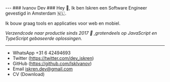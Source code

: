 
<TranslationComponent/>
---
### Ivanov Dev ###
Hey 👋, Ik ben Iskren een Software Engineer gevestigd in Amsterdam 🇳🇱. 
<p style={{margin: 0}}>Ik bouw graag tools en applicaties voor web en mobiel.</p>

<p style={{margin: 0}}><i>Verzendcode naar productie sinds 2017 <span className="text-3xl">🚢</span> ,grotendeels op JavaScript en TypeScript gebaseerde oplossingen.</i></p>



---

- WhatsApp +31 6 42494693
- Twitter (https://twitter.com/dev_iskren)
- GitHub (https://github.com/IskIvanov)
- Email iskren.dev@gmail.com
- CV <Link href="/static/resume.pdf">(Download)</Link>